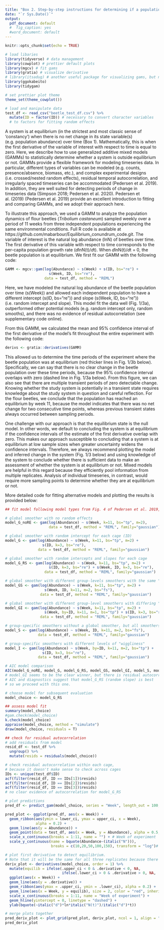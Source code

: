 ```yaml
---
title: "Box 2. Step-by-step instructions for determining if a population is at equilibrium."
date: "`r Sys.Date()`"
output:
  pdf_document: default
  #  fig_caption: yes
  #word_document: default
---
```


```r
knitr::opts_chunk$set(echo = TRUE)

# load libaries
library(tidyverse) # data management
library(cowplot) # prettier default plots
library(mgcv) # fit gams
library(gratia) # visualize derivative
# library(itsadug) # another useful package for visualizing gams, but not used here
library(ggokabeito)
library(tidygam)

# set prettier plot theme
theme_set(theme_cowplot()) 

# load and manipulate data
test_df <- read_csv("beetle_test_df.csv") %>% 
  mutate(ID = factor(ID)) # necessary to convert character variables 
  # to factors for fitting random effects
```

A system is at equilibrium (in the strictest and most classic sense of ‘constancy’) when there is no net change in its state variable(s) (e.g. population abundance) over time (Box 1). Mathematically, this is when the first derivative of the variable of interest with respect to time is equal to zero. Here, we describe how to use generalized additive mixed models (GAMMs) to statistically determine whether a system is outside equilibrium or not. GAMMs provide a flexible framework for modeling timeseries data. In particular, different types of variables can be modeled (e.g. counts, presence/absence, biomass, etc.), and complex experimental designs (i.e. crossed/nested random effects), residual temporal autocorrelation, and irregularly spaced timeseries can be accommodated (Pedersen et al. 2019). In addition, they are well suited for detecting periods of change in timeseries data (Simpson 2018; Pedersen et al. 2020). Pedersen et al. (2019) (Pedersen et al. 2019) provide an excellent introduction to fitting and comparing GAMMs, and we adopt their approach here.

To illustrate this approach, we used a GAMM to analyze the population dynamics of flour beetles (*Tribolium castaneum*) sampled weekly over a period of 11 weeks from three independent populations experiencing the same environmental conditions. Full R code is available at https://github.com/mabarbour/Equilibrium_conundrum_code.git. The variable of interest is the natural log abundance (lnN) of beetles over time. The first derivative of this variable with respect to time corresponds to the per-capita population growth rate (*d*lnN(t)/*d*t). When *d*lnN(t)/*d*t = 0, the beetle population is at equilibrium. We first fit our GAMM with the following code:

```r
GAMM <- mgcv::gam(log(Abundance) ~ s(Week) + s(ID, bs="re") + 
                    s(Week, ID, bs="re"), 
                  data = test_df, method = "REML")
```

Here, we have modeled the natural log abundance of the beetle population over time (s(Week)) and allowed each independent population to have a different intercept (s(ID, bs="re")) and slope (s(Week, ID, bs="re")) (i.e. random intercept and slope). This model fit the data well (Fig. 1/3a), outperformed other potential models (e.g. random intercept only, random smooths), and there was no evidence of residual autocorrelation (see supplementary code online). 

From this GAMM, we calculated the mean and 95% confidence interval of the first derivative of the model’s fit throughout the entire experiment with the following code:

```r
derivs <- gratia::derivatives(GAMM)
```

This allowed us to determine the time periods of the experiment where the beetle population was at equilibrium (red thicker lines in Fig. 1/3b below). Specifically, we can say that there is no clear change in the beetle population over these time periods, because the 95% confidence interval overlaps with zero (dashed line in Fig. 1/3a below). From this figure, we can also see that there are multiple transient periods of zero detectable change. Knowing whether the study system is potentially in a transient state requires knowledge about the study system in question and careful reflection. For the flour beetles, we conclude that the population has reached an equilibrium by week 11, because the model indicates that there was no net change for two consecutive time points, whereas previous transient states always occurred between sampling periods.

One challenge with our approach is that the equilibrium state is the null model. In other words, we default to concluding the system is at equilibrium if the confidence intervals of the estimate of the first derivative overlap with zero. This makes our approach susceptible to concluding that a system is at equilibrium at low sample sizes when greater uncertainty widens the confidence intervals. Therefore, we always recommend plotting the model and inferred change in the system (Fig. 1/3 below) and using knowledge of the system to conclude whether there is sufficient data to make an assessment of whether the system is at equilibrium or not. Mixed models are helpful in this regard because they efficiently pool information from multiple replicates. Analysis of individual timeseries, in contrast, would require more sampling points to determine whether they are at equilibrium or not.

More detailed code for fitting alternative models and plotting the results is provided below:

```r
## fit model following model types from Fig. 4 of Pedersen et al. 2019, PeerJ

# global smoother with no random effects
model_G_noRE <- gam(log(Abundance) ~ s(Week, k=11, bs="tp", m=2), 
                    data = test_df, method = "REML", family="gaussian")

# global smoother with random intercept for each cage (ID)
model_G <- gam(log(Abundance) ~ s(Week, k=11, bs="tp", m=2) +
                 s(ID, k=3, bs="re"), 
               data = test_df, method = "REML", family="gaussian")

# global smoother with random intercepts and slopes for each cage
model_G_RS <- gam(log(Abundance) ~ s(Week, k=11, bs="tp", m=2) + 
                    s(ID, k=3, bs="re") + s(Week, ID, k=3, bs="re"), 
                  data = test_df, method = "REML", family="gaussian") 

# global smoother with different group-levels smoothers with the same "wiggliness"
model_GS <- gam(log(Abundance) ~ s(Week, k=11, bs="tp", m=2) + 
                  s(Week, ID, k=11, m=2, bs="fs"), 
                data = test_df, method = "REML", family="gaussian")

# global smoother with different group-level smoothers with differing "wiggliness"
model_GI <- gam(log(Abundance) ~ s(Week, k=11, bs="tp", m=2) + 
                  s(Week, by=ID, k=11, m=1, bs="tp") + s(ID, k=3, bs="re"), 
                data = test_df, method = "REML", family="gaussian")

# group-specific smoothers without a global smoother, but all smoothers have the same "wiggliness"
model_S <- gam(log(Abundance) ~ s(Week, ID, k=11, m=2, bs="fs"), 
               data = test_df, method = "REML", family="gaussian")

# group-specific smoothers with different levels of "wiggliness"
model_I <- gam(log(Abundance) ~ s(Week, by=ID, k=11, m=2, bs="tp") + 
                 s(ID, k=3, bs="re"), 
               data = test_df, method = "REML", family="gaussian")

# AIC model comparison
AIC(model_G_noRE, model_G, model_G_RS, model_GS, model_GI, model_S, model_I)
# model_GI seems to be the clear winner, but there is residual autocorrelation.
# AIC and diagnostics suggest that model_G_RS (random slope) is best
# so we proceed with this one.
```

```r
# choose model for subsequent evaluation
model_choice <- model_G_RS

## assess model fit
summary(model_choice)
#gam.check(model_choice)
k.check(model_choice)
appraise(model_choice, method = "simulate")
draw(model_choice, residuals = T)

## check for residual autocorrelation
# add residuals from model
resid_df <- test_df %>%
  ungroup() %>%
  mutate(resids = residuals(model_choice))

# check residual autocorrelation within each cage, 
# because it doesn't make sense to check across cages
IDs <- unique(test_df$ID)
acf(filter(resid_df, ID == IDs[1])$resids)
acf(filter(resid_df, ID == IDs[2])$resids)
acf(filter(resid_df, ID == IDs[3])$resids)
# no clear evidence of autocorrelation for model_G_RS
```

```r
# plot predictions
pred_df <- predict_gam(model_choice, series = "Week", length_out = 100, exclude_terms = c("s(ID)","s(Week,ID)"), tran_fun = exp) 

pred_plot <- ggplot(pred_df, aes(x = Week)) +
  geom_ribbon(aes(ymin = lower_ci, ymax = upper_ci, x = Week),
              alpha = 0.2) +
  geom_line(aes(y = Abundance)) +
  geom_point(data = test_df, aes(x = Week, y = Abundance), alpha = 0.5, color = "steelblue") +
  scale_x_continuous(breaks = 1:11, name = "") + # Week of experiment
  scale_y_continuous(name = bquote(Abundance~(italic("N"))), 
                     breaks = c(10,20,50,100,150), transform = "log")# +

# plot first derivative to detect equilibrium. 
# Note that it will be the same for all three replicates because there is no random smooth term
deriv_plot <- derivatives(model_choice, order = 1) %>%
  mutate(equilib = ifelse(.upper_ci < 0 & .derivative < 0, NA,
                          ifelse(.lower_ci > 0 & .derivative > 0, NA, .derivative))) %>%
  ggplot(aes(x = Week)) +
  geom_line(aes(y = .derivative)) +
  geom_ribbon(aes(ymax = .upper_ci, ymin = .lower_ci), alpha = 0.2) +
  geom_line(aes(x = Week, y = equilib), size = 2, color = "red", inherit.aes = F) +
  scale_x_continuous(breaks = 1:11, name = "Week of experiment") +
  geom_hline(yintercept = 0, linetype = "dashed") +
  ylab(bquote(~italic("d")*ln*italic("N(t)")/italic("d")*t))

# merge plots together
pred_deriv_plot <- plot_grid(pred_plot, deriv_plot, ncol = 1, align = "v", labels = "AUTO")
pred_deriv_plot
```



